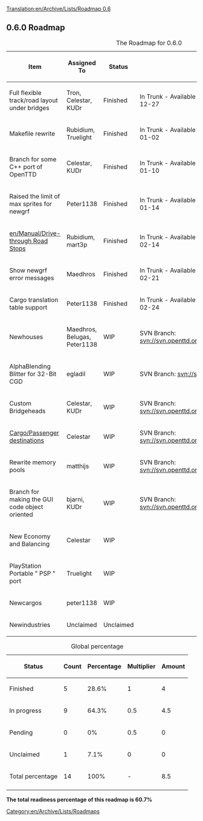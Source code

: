 [[Translation:en/Archive/Lists/Roadmap 0.6]]
{{en/Archive/Lists/Roadmapheader|
previous=en/Archive/Lists/Roadmap 0.5|
current=Roadmap 0.6|
next=en/Archive/Lists/Roadmap 0.7|
}}

{{en/Current}}
== 0.6.0 Roadmap ==

{| border="1"
|+ The Roadmap for 0.6.0
|-
! Item !! Assigned To !! Status !! Remarks
|-
|Full flexible track/road layout under bridges || Tron, Celestar, KUDr
!class="checked" | Finished || In Trunk - Available in Nightlies since r7573 2006-12-27
|-
|Makefile rewrite || Rubidium, Truelight
!class="checked" | Finished || In Trunk - Available in Nightlies since r7759 2007-01-02 
|-
|Branch for some C++ port of OpenTTD || Celestar, KUDr
!class="checked" | Finished || In Trunk - Available in Nightlies since r8038 2007-01-10 
|-
|Raised the limit of max sprites for newgrf || Peter1138 
!class="checked" | Finished || In Trunk - Available in Nightlies since r8129 2007-01-14 
|-
|[[en/Manual/Drive-through Road Stops]] || Rubidium, mart3p
!class="checked" | Finished || In Trunk - Available in Nightlies since r8735 2007-02-14 
|-
|Show newgrf error messages || Maedhros
!class="checked" | Finished || In Trunk - Available in Nightlies since r8838 2007-02-21 
|-
|Cargo translation table support || Peter1138
!class="checked" | Finished || In Trunk - Available in Nightlies since r8891 2007-02-24
|-
|Newhouses || Maedhros, Belugas, Peter1138
!class="wip" | WIP || SVN Branch: [http://svn.openttd.org/cgi-bin/trac.cgi/browser/branches/newhouses svn://svn.openttd.org/branches/newhouses]
|-
|AlphaBlending Blitter for 32-Bit CGD || egladil
!class="wip" | WIP || SVN Branch: [http://svn.openttd.org/cgi-bin/trac.cgi/browser/branches/32bpp svn://svn.openttd.org/branches/32bpp]
|-
|Custom Bridgeheads || Celestar, KUDr
!class="wip" | WIP || SVN Branch: [http://svn.openttd.org/cgi-bin/trac.cgi/browser/branches/custombridgeheads svn://svn.openttd.org/branches/custombridgeheads]
|-
|[[en/Cargo Packets|Cargo/Passenger destinations]] || Celestar
!class="wip" | WIP || SVN Branch: [http://svn.openttd.org/cgi-bin/trac.cgi/browser/branches/cargo-packets/ svn://svn.openttd.org/branches/cargo-packets/]
|-
|Rewrite memory pools || matthijs
!class="wip" | WIP || SVN Branch: [http://svn.openttd.org/cgi-bin/trac.cgi/browser/branches/mempool/ svn://svn.openttd.org/branches/mempool/]
|-
|Branch for making the GUI code object oriented || bjarni, KUDr
!class="wip" | WIP || SVN Branch: [http://svn.openttd.org/cgi-bin/trac.cgi/browser/branches/cpp_gui/ svn://svn.openttd.org/branches/cpp_gui/]  
|-
|New Economy and Balancing || Celestar
!class="wip" | WIP 
|-
|PlayStation Portable " PSP " port || Truelight
!class="wip" | WIP 
|-
|Newcargos || peter1138
!class="wip" | WIP 
|-
|Newindustries || Unclaimed
!class="unclaimed" | Unclaimed
|}




{| border="1"
|+ Global percentage
|-
! Status !! Count !! Percentage !! Multiplier !! Amount
|-
!class="checked" | Finished || 5 || 28.6% || 1 || 4
|-
!class="wip" | In progress || 9 || 64.3% || 0.5 || 4.5
|-
!class="claimed" | Pending || 0 || 0% || 0.5 || 0
|-
!class="unclaimed" | Unclaimed || 1 || 7.1% || 0 || 0
|-
!class="wip" | Total percentage 
!class="wip" | 14
!class="wip" | 100% 
!class="wip" | - 
!class="wip" | 8.5
|-
|}
'''The total readiness percentage of this roadmap is 60.7%'''
[[Category:en/Archive/Lists/Roadmaps]]